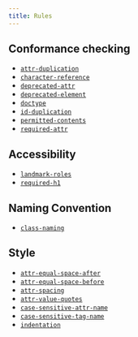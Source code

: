 ```yaml
---
title: Rules
---
```


## Conformance checking

-   [`attr-duplication`](/rules/attr-duplication)
-   [`character-reference`](/rules/character-reference)
-   [`deprecated-attr`](/rules/deprecated-attr)
-   [`deprecated-element`](/rules/deprecated-element)
-   [`doctype`](/rules/doctype)
-   [`id-duplication`](/rules/id-duplication)
-   [`permitted-contents`](/rules/permitted-contents)
-   [`required-attr`](/rules/required-attr)

## Accessibility

-   [`landmark-roles`](/rules/landmark-roles)
-   [`required-h1`](/rules/required-h1)

## Naming Convention

-   [`class-naming`](/rules/class-naming)

## Style

-   [`attr-equal-space-after`](/rules/attr-equal-space-after)
-   [`attr-equal-space-before`](/rules/attr-equal-space-before)
-   [`attr-spacing`](/rules/attr-spacing)
-   [`attr-value-quotes`](/rules/attr-value-quotes)
-   [`case-sensitive-attr-name`](/rules/case-sensitive-attr-name)
-   [`case-sensitive-tag-name`](/rules/case-sensitive-tag-name)
-   [`indentation`](/rules/indentation)
